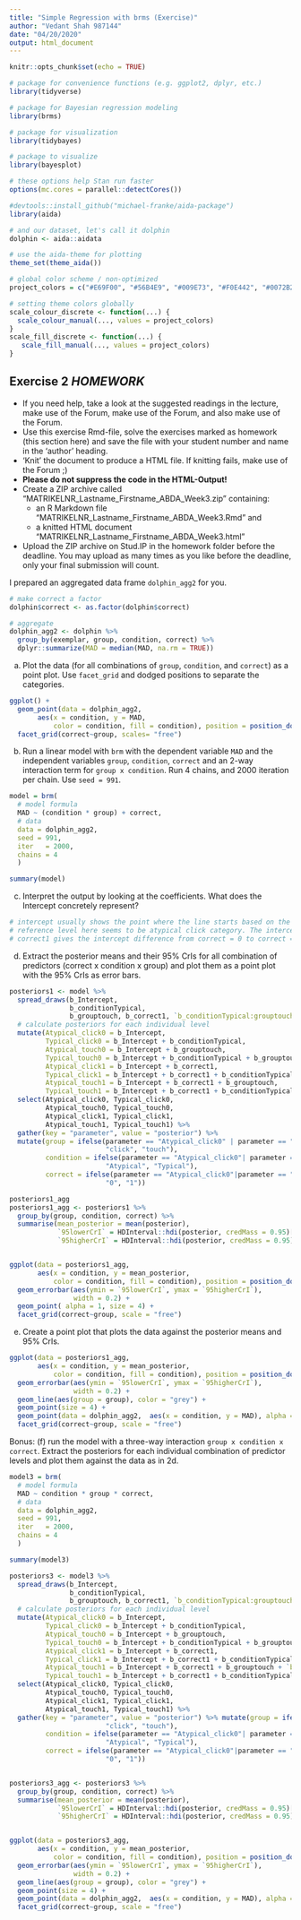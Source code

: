 ---
title: "Simple Regression with brms (Exercise)"
author: "Vedant Shah 987144"
date: "04/20/2020"
output: html_document
---

```{r setup, include=FALSE}

knitr::opts_chunk$set(echo = TRUE)

```

```{r libraries, message = FALSE, warning = FALSE, include = FALSE}

# package for convenience functions (e.g. ggplot2, dplyr, etc.)
library(tidyverse)

# package for Bayesian regression modeling
library(brms)

# package for visualization
library(tidybayes)

# package to visualize 
library(bayesplot)

# these options help Stan run faster
options(mc.cores = parallel::detectCores())

#devtools::install_github("michael-franke/aida-package")
library(aida)

# and our dataset, let's call it dolphin
dolphin <- aida::aidata

# use the aida-theme for plotting
theme_set(theme_aida())

# global color scheme / non-optimized
project_colors = c("#E69F00", "#56B4E9", "#009E73", "#F0E442", "#0072B2", "#D55E00", "#CC79A7", "#000000")

# setting theme colors globally
scale_colour_discrete <- function(...) {
  scale_colour_manual(..., values = project_colors)
}
scale_fill_discrete <- function(...) {
   scale_fill_manual(..., values = project_colors)
} 

```

## Exercise 2 *HOMEWORK*

- If you need help, take a look at the suggested readings in the lecture, make use of the Forum, make use of the Forum, and also make use of the Forum.  
- Use this exercise Rmd-file, solve the exercises marked as homework (this section here) and save the file with your student number and name in the ‘author’ heading.  
- ‘Knit’ the document to produce a HTML file. If knitting fails, make use of the Forum ;)  
- **Please do not suppress the code in the HTML-Output!**  
- Create a ZIP archive called “MATRIKELNR_Lastname_Firstname_ABDA_Week3.zip” containing:  
  - an R Markdown file “MATRIKELNR_Lastname_Firstname_ABDA_Week3.Rmd” and  
  - a knitted HTML document “MATRIKELNR_Lastname_Firstname_ABDA_Week3.html”  
- Upload the ZIP archive on Stud.IP in the homework folder before the deadline. You may upload as many times as you like before the deadline, only your final submission will count.


I prepared an aggregated data frame `dolphin_agg2` for you. 

```{r exercise2, cache = TRUE}

# make correct a factor
dolphin$correct <- as.factor(dolphin$correct)

# aggregate
dolphin_agg2 <- dolphin %>% 
  group_by(exemplar, group, condition, correct) %>% 
  dplyr::summarize(MAD = median(MAD, na.rm = TRUE)) 


```

(a) Plot the data (for all combinations of `group`, `condition`, and `correct`) as a point plot. Use `facet_grid` and dodged positions to separate the categories.

```{r exercise2a}
ggplot() + 
  geom_point(data = dolphin_agg2, 
       aes(x = condition, y = MAD,
           color = condition, fill = condition), position = position_dodge(width = 0.7), size = 4, alpha = 1) + 
  facet_grid(correct~group, scales= "free") 

```

(b) Run a linear model with `brm` with the dependent variable `MAD` and the independent variables `group`, `condition`, `correct` and an 2-way interaction term for `group x condition`. Run 4 chains, and 2000 iteration per chain. Use `seed = 991`. 


```{r exercise2b, cache = TRUE}
model = brm(
  # model formula
  MAD ~ (condition * group) + correct, 
  # data
  data = dolphin_agg2,
  seed = 991,
  iter   = 2000, 
  chains = 4
  )

summary(model)

```

(c) Interpret the output by looking at the coefficients. What does the Intercept concretely represent? 

```{r exercise2c}

# intercept usually shows the point where the line starts based on the reference level. 
# reference level here seems to be atypical click category. The intercept also is in reference with correct = 0 
# correct1 gives the intercept difference from correct = 0 to correct = 1 

```

(d) Extract the posterior means and their 95% CrIs for all combination of predictors (correct x condition x group) and plot them as a point plot with the 95% CrIs as error bars.

```{r exercise2d}

posteriors1 <- model %>%
  spread_draws(b_Intercept, 
               b_conditionTypical,
               b_grouptouch, b_correct1, `b_conditionTypical:grouptouch`) %>%
  # calculate posteriors for each individual level
  mutate(Atypical_click0 = b_Intercept,
         Typical_click0 = b_Intercept + b_conditionTypical,
         Atypical_touch0 = b_Intercept + b_grouptouch,
         Typical_touch0 = b_Intercept + b_conditionTypical + b_grouptouch + `b_conditionTypical:grouptouch`,
         Atypical_click1 = b_Intercept + b_correct1,
         Typical_click1 = b_Intercept + b_correct1 + b_conditionTypical,
         Atypical_touch1 = b_Intercept + b_correct1 + b_grouptouch,
         Typical_touch1 = b_Intercept + b_correct1 + b_conditionTypical + b_grouptouch + `b_conditionTypical:grouptouch`) %>% 
  select(Atypical_click0, Typical_click0, 
         Atypical_touch0, Typical_touch0,
         Atypical_click1, Typical_click1, 
         Atypical_touch1, Typical_touch1) %>% 
  gather(key = "parameter", value = "posterior") %>% 
  mutate(group = ifelse(parameter == "Atypical_click0" | parameter == "Typical_click0" | parameter  == "Atypical_click1"| parameter == "Typical_click1",
                        "click", "touch"),
         condition = ifelse(parameter == "Atypical_click0"| parameter == "Atypical_touch0" |parameter == "Atypical_click1"| parameter == "Atypical_touch1",
                        "Atypical", "Typical"),
         correct = ifelse(parameter == "Atypical_click0"|parameter == "Atypical_touch0"|parameter == "Typical_click0"| parameter == "Typical_touch0",
                        "0", "1")) 

posteriors1_agg
posteriors1_agg <- posteriors1 %>% 
  group_by(group, condition, correct) %>% 
  summarise(mean_posterior = mean(posterior),
            `95lowerCrI` = HDInterval::hdi(posterior, credMass = 0.95)[1],
            `95higherCrI` = HDInterval::hdi(posterior, credMass = 0.95)[2])


ggplot(data = posteriors1_agg, 
       aes(x = condition, y = mean_posterior,
           color = condition, fill = condition), position = position_dodge(width = 0.5)) + 
  geom_errorbar(aes(ymin = `95lowerCrI`, ymax = `95higherCrI`),
                width = 0.2) +
  geom_point( alpha = 1, size = 4) +
  facet_grid(correct~group, scale = "free")
````

(e) Create a point plot that plots the data against the posterior means and 95% CrIs.

```{r exercise2e_plot}




ggplot(data = posteriors1_agg, 
       aes(x = condition, y = mean_posterior,
           color = condition, fill = condition), position = position_dodge(width = 0.5)) + 
  geom_errorbar(aes(ymin = `95lowerCrI`, ymax = `95higherCrI`),
                width = 0.2) +
  geom_line(aes(group = group), color = "grey") +
  geom_point(size = 4) +
  geom_point(data = dolphin_agg2,  aes(x = condition, y = MAD), alpha = 0.3, size = 2) +
  facet_grid(correct~group, scale = "free")

```

Bonus: (f) run the model with a three-way interaction `group x condition x correct`. Extract the posteriors for each individual combination of predictor levels and plot them against the data as in 2d.

```{r exercise2f_model}

model3 = brm(
  # model formula
  MAD ~ condition * group * correct, 
  # data
  data = dolphin_agg2,
  seed = 991,
  iter   = 2000, 
  chains = 4
  )

summary(model3)

```


```{r exercise2f_plot}
posteriors3 <- model3 %>%
  spread_draws(b_Intercept, 
               b_conditionTypical,
               b_grouptouch, b_correct1, `b_conditionTypical:grouptouch`, `b_conditionTypical:correct1`, `b_grouptouch:correct1`, `b_conditionTypical:grouptouch:correct1`) %>%
  # calculate posteriors for each individual level
  mutate(Atypical_click0 = b_Intercept,
         Typical_click0 = b_Intercept + b_conditionTypical,
         Atypical_touch0 = b_Intercept + b_grouptouch,
         Typical_touch0 = b_Intercept + b_conditionTypical + b_grouptouch + `b_conditionTypical:grouptouch`,
         Atypical_click1 = b_Intercept + b_correct1,
         Typical_click1 = b_Intercept + b_correct1 + b_conditionTypical + `b_conditionTypical:correct1`,
         Atypical_touch1 = b_Intercept + b_correct1 + b_grouptouch + `b_grouptouch:correct1` ,
         Typical_touch1 = b_Intercept + b_correct1 + b_conditionTypical + b_grouptouch + `b_conditionTypical:correct1` + `b_grouptouch:correct1` + `b_conditionTypical:grouptouch:correct1`+ `b_conditionTypical:grouptouch`) %>% 
  select(Atypical_click0, Typical_click0, 
         Atypical_touch0, Typical_touch0,
         Atypical_click1, Typical_click1, 
         Atypical_touch1, Typical_touch1) %>% 
  gather(key = "parameter", value = "posterior") %>% mutate(group = ifelse(parameter == "Atypical_click0" | parameter == "Typical_click0" | parameter  == "Atypical_click1"| parameter == "Typical_click1",
                        "click", "touch"),
         condition = ifelse(parameter == "Atypical_click0"| parameter == "Atypical_touch0" |parameter == "Atypical_click1"| parameter == "Atypical_touch1",
                        "Atypical", "Typical"),
         correct = ifelse(parameter == "Atypical_click0"|parameter == "Atypical_touch0"|parameter == "Typical_click0"| parameter == "Typical_touch0",
                        "0", "1")) 


posteriors3_agg <- posteriors3 %>% 
  group_by(group, condition, correct) %>% 
  summarise(mean_posterior = mean(posterior),
            `95lowerCrI` = HDInterval::hdi(posterior, credMass = 0.95)[1],
            `95higherCrI` = HDInterval::hdi(posterior, credMass = 0.95)[2])


ggplot(data = posteriors3_agg, 
       aes(x = condition, y = mean_posterior,
           color = condition, fill = condition), position = position_dodge(width = 0.5)) + 
  geom_errorbar(aes(ymin = `95lowerCrI`, ymax = `95higherCrI`),
                width = 0.2) +
  geom_line(aes(group = group), color = "grey") +
  geom_point(size = 4) +
  geom_point(data = dolphin_agg2,  aes(x = condition, y = MAD), alpha = 0.3, size = 2) +
  facet_grid(correct~group, scale = "free")


```



```{r}






```

